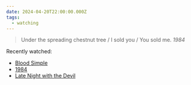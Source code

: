 ```yaml
---
date: 2024-04-20T22:00:00.000Z
tags:
  - watching
---
```

> Under the spreading chestnut tree / I sold you / You sold me.
> <cite><i>1984</i></cite>

Recently watched:

* [Blood Simple](https://letterboxd.com/film/blood-simple/)
* [1984](https://letterboxd.com/film/nineteen-eighty-four/)
* [Late Night with the Devil](https://letterboxd.com/film/late-night-with-the-devil/)